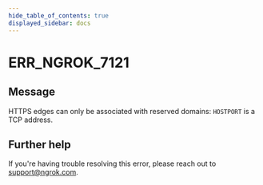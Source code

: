 ```yaml
---
hide_table_of_contents: true
displayed_sidebar: docs
---
```



# ERR_NGROK_7121

## Message

HTTPS edges can only be associated with reserved domains: `HOSTPORT` is a TCP address.

<ErrorDetails error="err_ngrok_7121" />

## Further help

If you're having trouble resolving this error, please reach out to [support@ngrok.com](mailto:support@ngrok.com?subject=Help%20with%20ERR_NGROK_7121).
